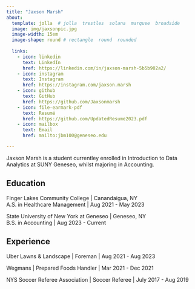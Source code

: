 ```yaml
---
title: "Jaxson Marsh"
about:
  template: jolla  # jolla  trestles  solana  marquee  broadside
  image: img/jaxsonpic.jpg
  image-width: 15em
  image-shape: round # rectangle  round  rounded
  
  links:
    - icon: linkedin
      text: LinkedIn
      href: https://linkedin.com/in/jaxson-marsh-5b5b902a2/
    - icon: instagram
      text: Instagram
      href: https://instagram.com/jaxson.marsh
    - icon: github
      text: GitHub
      href: https://github.com/Jaxsonmarsh
    - icon: file-earmark-pdf
      text: Resumé
      href: https://github.com/UpdatedResume2023.pdf
    - icon: mailbox
      text: Email
      href: mailto:jbm100@geneseo.edu

---
```



Jaxson Marsh is a student currentley enrolled in Introduction to Data Analytics at SUNY Geneseo, whilst majoring in Accounting.

## Education

Finger Lakes Community College | Canandaigua, NY <br>
A.S. in Healthcare Management | Aug 2021 - May 2023 <br>

State University of New York at Geneseo | Geneseo, NY <br>
B.S. in Accounting | Aug 2023 - Current <br>

## Experience

Uber Lawns & Landscape | Foreman | Aug 2021 - Aug 2023

Wegmans | Prepared Foods Handler | Mar 2021 - Dec 2021

NYS Soccer Referee Association | Soccer Referee | July 2017 - Aug 2019


